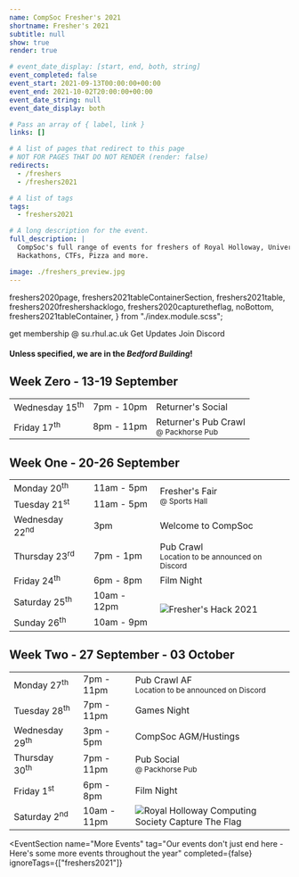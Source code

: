 ```yaml
---
name: CompSoc Fresher's 2021
shortname: Fresher's 2021
subtitle: null
show: true
render: true

# event_date_display: [start, end, both, string]
event_completed: false
event_start: 2021-09-13T00:00:00+00:00
event_end: 2021-10-02T20:00:00+00:00
event_date_string: null
event_date_display: both

# Pass an array of { label, link }
links: []

# A list of pages that redirect to this page
# NOT FOR PAGES THAT DO NOT RENDER (render: false)
redirects:
  - /freshers
  - /freshers2021

# A list of tags
tags:
  - freshers2021

# A long description for the event.
full_description: |
  CompSoc's full range of events for freshers of Royal Holloway, University of London.
  Hackathons, CTFs, Pizza and more.

image: ./freshers_preview.jpg
---
```


  freshers2020page,
  freshers2021tableContainerSection,
  freshers2021table,
  freshers2020freshershacklogo,
  freshers2020capturetheflag,
  noBottom,
  freshers2021tableContainer,
} from "./index.module.scss";

<div className={freshers2020page}>

  <FreshersPictureHeroSection />

  <Section
    name="Welcome to Royal Holloway"
    tag="Join us for three weeks of socials, talks and events overs, returner's, fresher's, and welcome week."
    theme="orange"
    className="text-center"
  >
    <SiteButton
      className="btn-solid-red m-2"
      href="https://www.su.rhul.ac.uk/societies/a-z/computing/"
    >
      get membership @ su.rhul.ac.uk
    </SiteButton>
    <SiteButton
      className="btn-outline-red m-2"
      href="/mailing"
    >
      Get Updates
    </SiteButton>
    <SiteButton className="btn-solid-discord m-1" href="https://dc.cmpsc.uk/">
      Join Discord
    </SiteButton>
  </Section>

  <Section
    tag="Schedule"
    theme="orange"
    className={freshers2021tableContainerSection}
  >
    <h4>Unless specified, we are in the <i>Bedford Building</i>!</h4>
    <h2>Week Zero - 13-19 September</h2>
    <div className={freshers2021tableContainer}> 
      <table className={freshers2021table}>
        <tbody>
          <tr>
            <td>Wednesday 15<sup>th</sup></td>
            <td>7pm - 10pm</td>
            <td>
              Returner's Social
            </td>
          </tr>
          <tr>
            <td>Friday 17<sup>th</sup></td>
            <td>8pm - 11pm</td>
            <td>
              Returner's Pub Crawl<br />
              <small>@ Packhorse Pub</small>
            </td>
          </tr>
        </tbody>
      </table>
    </div>
    <h2>Week One - 20-26 September</h2>
    <div className={freshers2021tableContainer}> 
      <table className={freshers2021table}>
        <tbody>
          <tr>
            <td>Monday 20<sup>th</sup></td>
            <td>11am - 5pm</td>
            <td rowspan="2">
              Fresher's Fair<br />
              <small>@ Sports Hall</small>
            </td>
          </tr>
          <tr>
            <td>Tuesday 21<sup>st</sup></td>
            <td>11am - 5pm</td>
          </tr>
          <tr>
            <td>Wednesday 22<sup>nd</sup></td>
            <td>3pm</td>
            <td>
              Welcome to CompSoc
            </td>
          </tr>
          <tr>
            <td>Thursday 23<sup>rd</sup></td>
            <td>7pm - 1pm</td>
            <td>
              Pub Crawl<br />
              <small>Location to be announced on Discord</small>
            </td>
          </tr>
          <tr>
            <td>Friday 24<sup>th</sup></td>
            <td>6pm - 8pm</td>
            <td>
              Film Night
            </td>
          </tr>
          <tr>
            <td>Saturday 25<sup>th</sup></td>
            <td>
              10am - 12pm
            </td>
            <td rowspan="2">
              <img
                src={logo_var_orange}
                className={freshers2020freshershacklogo}
                alt="Fresher's Hack 2021"
                title="Fresher's Hack 2021"
              />
            </td>
          </tr>
          <tr>
            <td>Sunday 26<sup>th</sup></td>
            <td>
              10am - 9pm
            </td>
          </tr>
        </tbody>
      </table>
    </div>
    <h2>Week Two - 27 September - 03 October</h2>
    <div className={freshers2021tableContainer}> 
      <table className={freshers2021table}>
        <tbody>
          <tr>
            <td>Monday 27<sup>th</sup></td>
            <td>7pm - 11pm</td>
            <td>
              Pub Crawl AF<br />
              <small>Location to be announced on Discord</small>
            </td>
          </tr>
          <tr>
            <td>Tuesday 28<sup>th</sup></td>
            <td>7pm - 11pm</td>
            <td>
              Games Night
            </td>
          </tr>
          <tr>
            <td>Wednesday 29<sup>th</sup></td>
            <td>3pm - 5pm</td>
            <td>
              CompSoc AGM/Hustings
            </td>
          </tr>
          <tr>
            <td>Thursday 30<sup>th</sup></td>
            <td>7pm - 11pm</td>
            <td>
              Pub Social<br />
              <small>@ Packhorse Pub</small>
            </td>
          </tr>
          <tr>
            <td>Friday 1<sup>st</sup></td>
            <td>6pm - 8pm</td>
            <td>
              Film Night
            </td>
          </tr>
          <tr>
            <td>Saturday 2<sup>nd</sup></td>
            <td>10am - 11pm</td>
            <td>
              <img
                src={logo_ctf}
                className={freshers2020capturetheflag}
                alt="Royal Holloway Computing Society Capture The Flag"
                title="Royal Holloway Computing Society Capture The Flag"
              />
            </td>
          </tr>
        </tbody>
      </table>
    </div>
  </Section>
</div>

<EventSection
  name="More Events"
  tag="Our events don't just end here - Here's some more events throughout the year"
  completed={false}
  ignoreTags={["freshers2021"]}
></EventSection>

<!-- ![](./eieipadry.png) -->

<!-- None of this will be rendered until you turn on "render: true" -->

